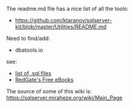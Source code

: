 The readme.md file has a nice list of all the tools:
*https://github.com/ktaranov/sqlserver-kit/blob/master/Utilities/README.md

Need to find/add:
*dbatools.io

see:

*[[list of .sql files]]
*[[RedGate's Free eBooks]]


The source of some of this wiki is: https://sqlserver.miraheze.org/wiki/Main_Page